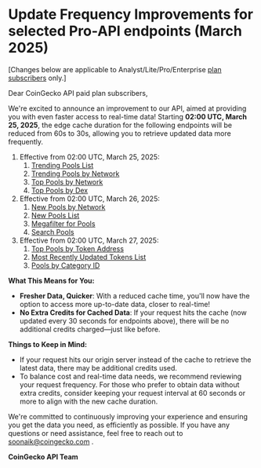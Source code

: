 # Update Frequency Improvements for selected Pro-API endpoints (March 2025)

\[Changes below are applicable to Analyst/Lite/Pro/Enterprise [plan subscribers](https://www.coingecko.com/en/api/pricing) only.]

Dear CoinGecko API paid plan subscribers, 

We're excited to announce an improvement to our API, aimed at providing you with even faster access to real-time data! Starting **02:00 UTC, March 25, 2025**, the edge cache duration for the following endpoints will be reduced from 60s to 30s, allowing you to retrieve updated data more frequently.

1. Effective from 02:00 UTC, March 25, 2025:
   1. [Trending Pools List](https://docs.coingecko.com/reference/trending-pools-list) 
   2. [Trending Pools by Network](https://docs.coingecko.com/reference/trending-pools-network)
   3. [Top Pools by Network](https://docs.coingecko.com/reference/top-pools-network) 
   4. [Top Pools by Dex](https://docs.coingecko.com/reference/top-pools-dex)
2. Effective from 02:00 UTC, March 26, 2025:
   1. [New Pools by Network](https://docs.coingecko.com/reference/latest-pools-network) 
   2. [New Pools List](https://docs.coingecko.com/reference/latest-pools-list) 
   3. [ Megafilter for Pools](https://docs.coingecko.com/reference/pools-megafilter)
   4. [Search Pools](https://docs.coingecko.com/reference/search-pools)
3. Effective from 02:00 UTC, March 27, 2025:
   1. [Top Pools by Token Address](https://docs.coingecko.com/reference/top-pools-contract-address) 
   2. [Most Recently Updated Tokens List](https://docs.coingecko.com/reference/tokens-info-recent-updated) 
   3. [Pools by Category ID](https://docs.coingecko.com/reference/pools-category)

**What This Means for You:**

* **Fresher Data, Quicker**: With a reduced cache time, you'll now have the option to access more up-to-date data, closer to real-time!
* **No Extra Credits for Cached Data**: If your request hits the cache (now updated every 30 seconds for endpoints above), there will be no additional credits charged—just like before.

**Things to Keep in Mind:**

* If your request hits our origin server instead of the cache to retrieve the latest data, there may be additional credits used.
* To balance cost and real-time data needs, we recommend reviewing your request frequency. For those who prefer to obtain data without extra credits, consider keeping your request interval at 60 seconds or more to align with the new cache duration.

We're committed to continuously improving your experience and ensuring you get the data you need, as efficiently as possible. If you have any questions or need assistance, feel free to reach out to [soonaik@coingecko.com](mailto:soonaik@coingecko.com) .

**CoinGecko API Team**